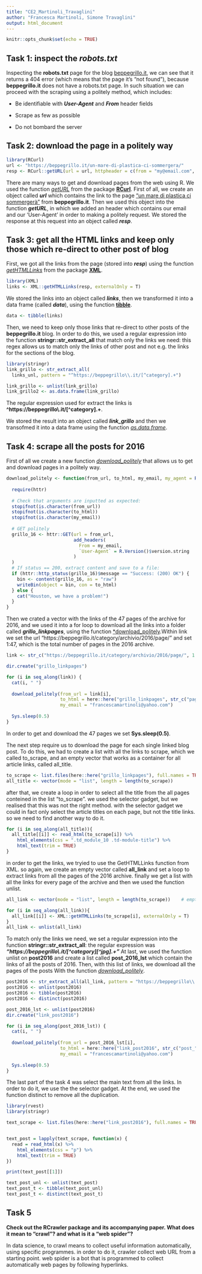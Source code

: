 ```yaml
---
title: "CE2_Martinoli_Travaglini"
author: "Francesca Martinoli, Simone Travaglini"
output: html_document
---
```


```r
knitr::opts_chunk$set(echo = TRUE)
```

## Task 1: inspect the *robots.txt*

Inspecting the **robots.txt** page for the blog [beppegrillo.it](https://beppegrillo.it/), we can see that it returns a 404 error (which means that the page it's "not found"), because **beppegrillo.it** does not have a robots.txt page. In such situation we can proceed with the scraping using a politely method, which includes:

-   Be identifiable with ***User-Agent*** and ***From*** header fields

-   Scrape as few as possible

-   Do not bombard the server

## Task 2: download the page in a politely way

```r
library(RCurl)
url <- "https://beppegrillo.it/un-mare-di-plastica-ci-sommergera/"
resp <- RCurl::getURL(url = url, httpheader = c(from = "my@email.com", 'User-Agent' = R.Version()$version.string))

```

There are many ways to get and download pages from the web using R. We used the function [*getURL*]{.underline} from the package [**RCurl**]{.underline}. First of all, we create an object called ***url*** which contains the link to the page ["un mare di plastica ci sommergerà"](https://beppegrillo.it/un-mare-di-plastica-ci-sommergera/) from **beppegrillo.it**. Then we used this object into the function ***getURL***, in which we added an header which contains our email and our 'User-Agent' in order to making a politely request. We stored the response at this request into an object called ***resp***.

## Task 3: get all the HTML links and keep only those which re-direct to other post of blog

First, we got all the links from the page (stored into ***resp***) using the function [*getHTMLLinks*]{.underline} from the package [**XML**]{.underline}. 

```r
library(XML)
links <- XML::getHTMLLinks(resp, externalOnly = T)
```
We stored the links into an object called ***links***, then we transformed it into a data frame (called ***data***), using the function [**tibble**]{.underline}. 

```r
data <- tibble(links)
```
Then, we need to keep only those links that re-direct to other posts of the **beppegrillo.it** blog. In order to do this, we used a regular expression into the function **stringr::str_extract_all** that match only the links we need: this regex allows us to match only the links of other post and not e.g. the links for the sections of the blog. 

```r
library(stringr)
link_grillo <- str_extract_all(
  links_unl, pattern = "^https://beppegrillo\\.it/[^category].+")

link_grillo <- unlist(link_grillo)
link_grillo2 <- as.data.frame(link_grillo)

```
The regular expression used for extract the links is **^https://beppegrillo\\.it/[^category].+**.

We stored the result into an object called ***link_grillo*** and then we transofmed it into a data frame using the function [*as.data.frame*]{.underline}.


## Task 4: scrape all the posts for 2016

First of all we create a new function [*download_politely*]{.underline} that allows us to get and download pages in a politely way.

```r
download_politely <- function(from_url, to_html, my_email, my_agent = R.Version()$version.string) {
  
  require(httr)
  
  # Check that arguments are inputted as expected:
  stopifnot(is.character(from_url))
  stopifnot(is.character(to_html))
  stopifnot(is.character(my_email))
  
  # GET politely
  grillo_16 <- httr::GET(url = from_url, 
                         add_headers(
                           From = my_email, 
                           `User-Agent` = R.Version()$version.string
                         )
  )
  # If status == 200, extract content and save to a file:
  if (httr::http_status(grillo_16)$message == "Success: (200) OK") {
    bin <- content(grillo_16, as = "raw")
    writeBin(object = bin, con = to_html)
  } else {
    cat("Houston, we have a problem!")
  }
}
```
Then we crated a vector with the links of the 47 pages of the archive for 2016, and we used it into a for loop to download all the links into a folder called ***grillo_linkpages***, using the function [*download_politely]{.underline}.Within link we set the url "https://beppegrillo.it/category/archivio/2016/page/" and set 1:47, which is the total number of pages in the 2016 archive.

```r
link <- str_c("https://beppegrillo.it/category/archivio/2016/page/", 1:47)

dir.create("grillo_linkpages")

for (i in seq_along(link)) {
  cat(i, " ")
  
  download_politely(from_url = link[i], 
                    to_html = here::here("grillo_linkpages", str_c("page_",i,".html")), 
                    my_email = "francescamartinoli@yahoo.com")
  
  Sys.sleep(0.5)
}

```
In order to get and download the 47 pages we set **Sys.sleep(0.5)**. 

The next step require us to download the page for each single linked blog post.
To do this, we had to create a list with all the links to scrape, which we called to_scrape, and an empty vector that works as a container for all article links, called all_title. 

```r
to_scrape <- list.files(here::here("grillo_linkpages"), full.names = TRUE)    
all_title <- vector(mode = "list", length = length(to_scrape))
```

after that, we create a loop in order to select all the title from the all pages conteined in the list "to_scrape". we used the selector gadget, but we realised that this was not the right method. with the selector gadget we could in fact only select the article titles on each page, but not the title links. so we need to find another way to do it.
```r
for (i in seq_along(all_title)){
  all_title[[i]] <- read_html(to_scrape[i]) %>% 
    html_elements(css = ".td_module_10 .td-module-title") %>% 
    html_text(trim = TRUE)
}

```
in order to get the links, we tryied to use the GetHTMLLinks function from XML. so again, we create an empty vector called **all_link** and set a loop to extract links from all the pages of the 2016 archive.
finally we get a list with all the links for every page of the archive and then we used the function unlist. 
```r
all_link <- vector(mode = "list", length = length(to_scrape))    # empty container where to place the posts

for (i in seq_along(all_link)){
  all_link[[i]] <- XML::getHTMLLinks(to_scrape[i], externalOnly = T)
}
all_link <- unlist(all_link)

```
To match only the links we need, we set a regular expression into the function **stringr::str_extract_all**: the regular expression was ***"https://beppegrillo\\.it/[^category][^jpg].+"***
At last, we used the function unlist on **post2016** and create a list called **post_2016_lst** which contain the links of all the posts of 2016. Then, with this list of links, we download all the pages of the posts With the function [*download_politely*]{.underline}. 
```r
post2016 <- str_extract_all(all_link, pattern = "https://beppegrillo\\.it/[^category][^jpg].+")
post2016 <- unlist(post2016)
post2016 <- tibble(post2016)
post2016 <- distinct(post2016)
```
```r
post_2016_lst <- unlist(post2016)
dir.create("link_post2016")

for (i in seq_along(post_2016_lst)) {
  cat(i, " ")
  
  download_politely(from_url = post_2016_lst[i], 
                    to_html = here::here("link_post2016", str_c("post_",i,".html")), 
                    my_email = "francescamartinoli@yahoo.com")
  
  Sys.sleep(0.5)
}
```

The last part of the task 4 was select the main text from all the links. In order to do it, we use the the selector gadget. At the end, we used the function distinct to remove all the duplication.
```r
library(rvest)
library(stringr)

text_scrape <- list.files(here::here("link_post2016"), full.names = TRUE)


text_post = lapply(text_scrape, function(x) {
  read = read_html(x) %>% 
    html_elements(css = "p") %>% 
    html_text(trim = TRUE)
})

print(text_post[[1]])

text_post_unl <- unlist(text_post)
text_post_t <- tibble(text_post_unl)
text_post_t <- distinct(text_post_t)

```

## Task 5
**Check out the RCrawler package and its accompanying paper. What does it mean to “crawl”? and what is it a “web spider”?**

In data science, to crawl means to collect useful information automatically, using specific programmes. in order to do it, crawler collect web URL from a starting point.
web spider is a bot that is programmed to collect automatically web pages by following hyperlinks.

